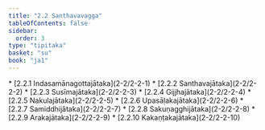 ```yaml
---
title: "2.2 Santhavavagga"
tableOfContents: false
sidebar:
  order: 3
type: "tipitaka"
basket: "su"
book: "ja1"
---
```



<DynamicBreadcrumb />



<TableOfContents book="ja1" section="2.2">
* [2.2.1 Indasamānagottajātaka](2-2/2-2-1)
* [2.2.2 Santhavajātaka](2-2/2-2-2)
* [2.2.3 Susīmajātaka](2-2/2-2-3)
* [2.2.4 Gijjhajātaka](2-2/2-2-4)
* [2.2.5 Nakulajātaka](2-2/2-2-5)
* [2.2.6 Upasāḷakajātaka](2-2/2-2-6)
* [2.2.7 Samiddhijātaka](2-2/2-2-7)
* [2.2.8 Sakuṇagghijātaka](2-2/2-2-8)
* [2.2.9 Arakajātaka](2-2/2-2-9)
* [2.2.10 Kakaṇṭakajātaka](2-2/2-2-10)
</TableOfContents>